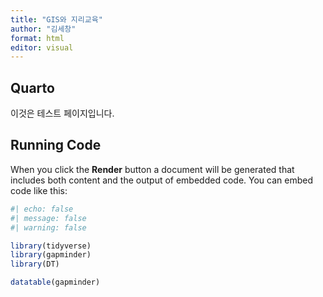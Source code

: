 ```yaml
---
title: "GIS와 지리교육"
author: "김세창"
format: html
editor: visual
---
```


## Quarto

이것은 테스트 페이지입니다.

## Running Code

When you click the **Render** button a document will be generated that includes both content and the output of embedded code. You can embed code like this:

```r
#| echo: false
#| message: false
#| warning: false

library(tidyverse)
library(gapminder)
library(DT)

datatable(gapminder)
```
